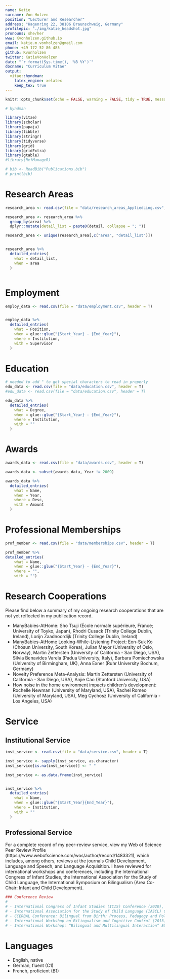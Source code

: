 ```yaml
---
name: Katie
surname: Von Holzen
position: "Lecturer and Researcher"
address: "Hagenring 22, 38106 Braunschweig, Germany"
profilepic: "./img/katie_headshot.jpg"
pronouns: she/her
www: Kvonholzen.github.io
email: katie.m.vonholzen@gmail.com
phone: +49 172 52 86 485
github: Kvonholzen
twitter: KatieVonHolzen
date: "`r format(Sys.time(), '%B %Y')`"
docname: "Curriculum Vitae"
output:
  vitae::hyndman:
    latex_engine: xelatex
    keep_tex: true
---
```


```r
knitr::opts_chunk$set(echo = FALSE, warning = FALSE, tidy = TRUE, message = FALSE, error = FALSE)

# hyndman

library(vitae)
library(scholar)
library(papaja)
library(tibble)
library(stringr)
library(tidyverse)
library(grid)
library(gridExtra)
library(gtable)
#library(RefManageR)

# bib <- ReadBib("Publications.bib")
# print(bib)

```

# Research Areas


```r

research_area <- read.csv(file = "data/research_areas_AppliedLing.csv", header = T)

research_area <- research_area %>%
  group_by(area) %>%
  dplyr::mutate(detail_list = paste0(detail, collapse = "; "))

research_area <- unique(research_area[,c("area", "detail_list")])


research_area %>%
  detailed_entries(
    what = detail_list,
    when = area
  )



```


# Employment

```r


employ_data <- read.csv(file = "data/employment.csv", header = T)


employ_data %>%
  detailed_entries(
    what = Position,
    when = glue::glue("{Start_Year} - {End_Year}"),
    where = Institution,
    with = Supervisor
  )

```

# Education

```r

# needed to add " to get special characters to read in properly
edu_data <- read.csv(file = "data/education.csv", header = T)
#edu_data <- read.csv(file = "data/education.csv", header = T)

edu_data %>%
  detailed_entries(
    what = Degree,
    when = glue::glue("{Start_Year} - {End_Year}"),
    where = Institution,
    with = ""
  )


```

# Awards

```r

awards_data <- read.csv(file = "data/awards.csv", header = T)

awards_data <- subset(awards_data, Year != 2009)

awards_data %>%
  detailed_entries(
    what = Name,
    when = Year,
    where = Desc,
    with = Amount
  )

```




# Professional Memberships

```r

prof_member <- read.csv(file = "data/memberships.csv", header = T)

prof_member %>%
detailed_entries(
    what = Name,
    when = glue::glue("{Start_Year} - {End_Year}"),
    where = "",
    with = "")


```

# Research Cooperations

Please find below a summary of my ongoing research cooperations that are not yet reflected in my publication record.

- ManyBabies-AtHome: Sho Tsuji (École normale supérieure, France; University of Toyko, Japan), Rhodri Cusack (Trinity College Dublin, Ireland), Lorijn Zaadnoordijk (Trinity College Dublin, Ireland)
- ManyBabies-AtHome Looking-While-Listening Project: Eon-Suk Ko (Chosun University, South Korea), Julian Mayor (University of Oslo, Norway), Martin Zettersten (University of California - San Diego, USA), Silvia Benavides Varela (Padua University, Italy), Barbara Pomiechowska (University of Birmingham, UK), Anna Exner (Ruhr University Bochum, Germany)
- Novelty Preference Meta-Analysis: Martin Zettersten (University of California - San Diego, USA), Anjie Cao (Stanford University, USA)
- How noise in the home environment impacts children's development: Rochelle Newman (University of Maryland, USA), Rachel Romeo (University of Maryland, USA), Meg Cychosz (University of California - Los Angeles, USA)


# Service

## Institutional Service

```r

inst_service <- read.csv(file = "data/service.csv", header = T)

inst_service <- sapply(inst_service, as.character)
inst_service[is.na(inst_service)] <- " "

inst_service <- as.data.frame(inst_service)


inst_service %>%
  detailed_entries(
    what = Name,
    when = glue::glue("{Start_Year}{End_Year}"),
    where = Institution,
    with = ""
  )


```

## Professional Service

For a complete record of my peer-review service, view my Web of Science Peer Review Profile (https://www.webofscience.com/wos/author/record/1483321), which includes, among others, reviews at the journals Child Development, Language and Speech, and Language Acquisition. I have reviewed for international workshops and conferences, including the International Congress of Infant Studies, the International Association for the Study of Child Language, the International Symposium on Bilingualism (Area Co-Chair: Infant and Child Development).


```r
### Conference Review
# 
# - International Congress of Infant Studies (ICIS) Conference (2020), Glasgow, UK
# - International Association for the Study of Child Language (IASCL) Conference (2020), Philadelphia, PA, USA
# - CCERBAL Conference: Bilingual from Birth: Process, Pedagogy and Policy (2016). Ottawa, Canada
# - International Workshop on Bilingualism and Cognitive Control (2013). Jagiellonian University, Krakow, Poland
# - International Workshop: “Bilingual and Multilingual Interaction” ESRC Centre for Research on Bilingualism (2012), Bangor, Wales

```



# Languages

- English, native
- German, fluent (C1)
- French, proficient (B1)







